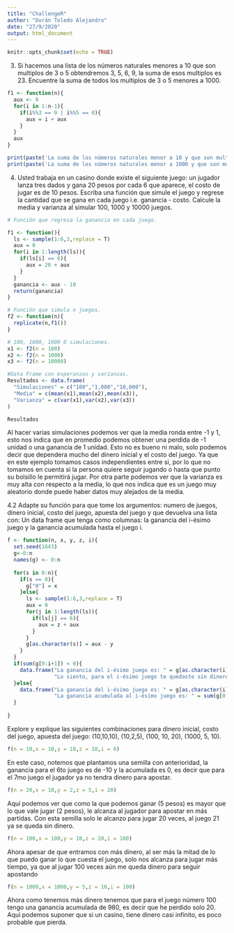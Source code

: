 ---
title: "ChallengeR"
author: "Durán Toledo Alejandro"
date: "27/9/2020"
output: html_document
---

```{r setup, include=FALSE}
knitr::opts_chunk$set(echo = TRUE)
```


3. Si hacemos una lista de los números naturales menores a 10 que son multiplos de 3 o 5 obtendremos 3, 5, 6, 9, la suma de esos multiplos es 23. Encuentre la suma de todos los multiplos de 3 o 5 menores a 1000.

```{r echo=FALSE}
f1 <- function(n){
  aux <- 0
  for(i in 1:n-1){
    if(i%%3 == 0 | i%%5 == 0){
      aux = i + aux
    }
  }
  aux
}

print(paste('La suma de los números naturales menor a 10 y que son multiplos de 3 o 5 es: ',f1(10)))
print(paste('La suma de los números naturales menor a 1000 y que son multiplos de 3 o 5 es: ',f1(1000)))
```

4. Usted trabaja en un casino donde existe el siguiente juego: un jugador lanza tres dados y gana 20 pesos por cada 6 que aparece, el costo de jugar es de 10 pesos. Escriba una función que simule el juego y regrese la cantidad que se gana en cada  juego i.e. ganancia - costo. Calcule la media y varianza al simular 100, 1000 y 10000 juegos.

```{r echo=FALSE}

# Función que regresa la ganancia en cada juego.

f1 <- function(){
  ls <- sample(1:6,3,replace = T)
  aux = 0
  for(i in 1:length(ls)){
    if(ls[i] == 6){
      aux = 20 + aux
    }
  }
  ganancia <- aux - 10
  return(ganancia)
}
```

```{r echo=FALSE}
  
# Función que simula n juegos.
f2 <- function(n){
  replicate(n,f1())
}
```

```{r echo=FALSE}
# 100, 1000, 1000 0 simulaciones.
x1 <- f2(n = 100)
x2 <- f2(n = 1000)
x3 <- f2(n = 10000)
```

```{r echo=FALSE}
#Data Frame con esperanzas y varianzas.
Resultados <- data.frame(
  "Simulaciones" = c("100","1,000","10,000"), 
  "Media" = c(mean(x1),mean(x2),mean(x3)), 
  "Varianza" = c(var(x1),var(x2),var(x3))
)

Resultados
```

Al hacer varias simulaciones podemos ver que la media ronda entre -1 y 1, esto nos indica que en promedio podemos obtener una perdida de -1 unidad o una ganancia de 1 unidad. Esto no es bueno ni malo, solo podemos decir que dependera mucho del dinero inicial y el costo del juego. Ya que en este ejemplo tomamos casos independientes entre si, por lo que no tomamos en cuenta si la persona quiere seguir jugando o hasta que punto su bolsillo le permitirá jugar. Por otra parte podemos ver que la varianza es muy alta con respecto a la media, lo que nos indica que es un juego muy aleatorio donde puede haber datos muy alejados de la media.

4.2 Adapte su función para que tome los argumentos: numero de juegos, dinero inicial, costo del juego, apuesta del juego y que devuelva una lista con: Un data frame que tenga como columnas: la ganancia del i-ésimo juego y la ganancia acumulada hasta el juego i.

```{r echo=FALSE}
f <- function(n, x, y, z, i){
  set.seed(1643)
  g<-0:n
  names(g) <- 0:n
  
  for(s in 0:n){
    if(s == 0){
      g["0"] = x
    }else{
      ls <- sample(1:6,3,replace = T)
      aux = 0
      for(j in 1:length(ls)){
        if(ls[j] == 6){
          aux = z + aux
        }
      }
      g[as.character(s)] = aux - y
    }
  }
  if(sum(g[0:i+1]) < 0){
    data.frame("La ganancia del i-ésimo juego es: " = g[as.character(i)],
               "Lo siento, para el i-ésimo juego te quedaste sin dinero")
  }else{
    data.frame("La ganancia del i-ésimo juego es: " = g[as.character(i)],
               "La ganancia acumulada al i-ésimo juego es: " = sum(g[0:i+1]))
  }
  
}
```
Explore y explique las siguientes combinaciones para dinero inicial, costo del juego, apuesta del juego: (10,10,10), (10,2,5), (100, 10, 20), (1000, 5, 10).

```{r}
f(n = 10,x = 10,y = 10,z = 10,i = 6)
```
En este caso, notemos que plantamos una semilla con anterioridad, la ganancia para el 6to juego es de -10 y la acumulada es 0, es decir que para el 7mo juego el jugador ya no tendra dinero para apostar. 

```{r}
f(n = 20,x = 10,y = 2,z = 5,i = 20)
```
Aquí podemos ver que como la que podemos ganar (5 pesos) es mayor que lo que vale jugar (2 pesos), le alcanza al jugador para apostar en más partidas. Con esta semilla solo le alcanzo para jugar 20 veces, al juego 21 ya se queda sin dinero.
```{r}
f(n = 100,x = 100,y = 10,z = 20,i = 100)
```
Ahora apesar de que entramos con más dinero, al ser más la mitad de lo que puedo ganar lo que cuesta el juego, solo nos alcanza para jugar más tiempo, ya que al jugar 100 veces aún me queda dinero para seguir apostando
```{r}
f(n = 1000,x = 1000,y = 5,z = 10,i = 100)
```

Ahora como tenemos más dinero tenemos que para el juego número 100 tengo una ganancia acumulada de 980, es decir que he perdido solo 20. Aquí podemos suponer que si un casino, tiene dinero casi infinito, es poco probable que pierda. 

